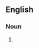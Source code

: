 {{also|pip-squeaks}}
==English==

===Noun===
{{head|en|noun form}}

# {{plural of|pipsqueak|lang=en}}
